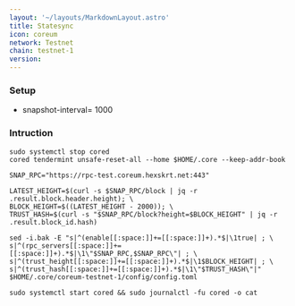```yaml
---
layout: '~/layouts/MarkdownLayout.astro'
title: Statesync
icon: coreum
network: Testnet
chain: testnet-1
version: 
---
```

### Setup

- snapshot-interval= 1000

### Intruction

```
sudo systemctl stop cored
cored tendermint unsafe-reset-all --home $HOME/.core --keep-addr-book

SNAP_RPC="https://rpc-test.coreum.hexskrt.net:443"

LATEST_HEIGHT=$(curl -s $SNAP_RPC/block | jq -r .result.block.header.height); \
BLOCK_HEIGHT=$((LATEST_HEIGHT - 2000)); \
TRUST_HASH=$(curl -s "$SNAP_RPC/block?height=$BLOCK_HEIGHT" | jq -r .result.block_id.hash)

sed -i.bak -E "s|^(enable[[:space:]]+=[[:space:]]+).*$|\1true| ; \
s|^(rpc_servers[[:space:]]+=[[:space:]]+).*$|\1\"$SNAP_RPC,$SNAP_RPC\"| ; \
s|^(trust_height[[:space:]]+=[[:space:]]+).*$|\1$BLOCK_HEIGHT| ; \
s|^(trust_hash[[:space:]]+=[[:space:]]+).*$|\1\"$TRUST_HASH\"|" $HOME/.core/coreum-testnet-1/config/config.toml

sudo systemctl start cored && sudo journalctl -fu cored -o cat
```